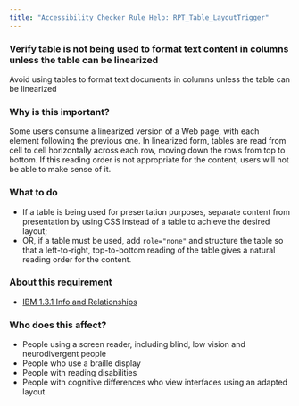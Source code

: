 ```yaml
---
title: "Accessibility Checker Rule Help: RPT_Table_LayoutTrigger"
---
```


<div className="toolHelp">
<Row>
<Column colLg={16} colMd={8} colSm={4} className="toolHead">

### Verify table is not being used to format text content in columns unless the table can be linearized

<div id="locLevel"></div>

Avoid using tables to format text documents in columns unless the table can be linearized

</Column>
</Row>
<Row>
<Column colLg={11} colMd={5} colSm={4} className="toolMain">

### Why is this important?

Some users consume a linearized version of a Web page, with each element following the previous one. In linearized form, tables are read from cell to cell horizontally across each row, moving down the rows from top to bottom. If this reading order is not appropriate for the content, users will not be able to make sense of it.

<div id="locSnippet"></div>

### What to do

 * If a table is being used for presentation purposes, separate content from presentation by using CSS instead of a table to achieve the desired layout;
 * OR, if a table must be used, add `role="none"` and structure the table so that a left-to-right, top-to-bottom reading of the table gives a natural reading order for the content.

</Column>
<Column colLg={5} colMd={3} colSm={4} className="toolLeft">

### About this requirement

* [IBM 1.3.1 Info and Relationships](https://www.ibm.com/able/requirements/requirements/#1_3_1)

### Who does this affect?

 * People using a screen reader, including blind, low vision and neurodivergent people
 * People who use a braille display
 * People with reading disabilities
 * People with cognitive differences who view interfaces using an adapted layout

</Column>
</Row>
</div>

